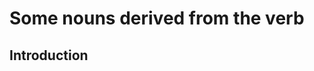 <!--!!! THIS FILE IS AUTO-GENERATED. DO NOT EDIT DIRECTLY. EDIT THE FILES IN THE SRCQMD DIR !!!-->

# Some nouns derived from the verb

## Introduction

